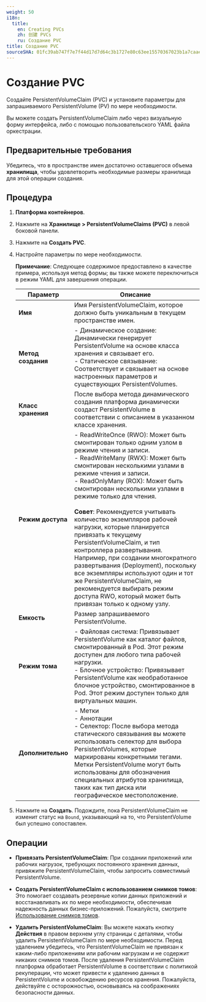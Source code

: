```yaml
---
weight: 50
i18n:
  title:
    en: Creating PVCs
    zh: 创建 PVCs
    ru: Создание PVC
title: Создание PVC
sourceSHA: 01fc39ab747f7e7f44d17d7d64c3b1727e80c63ee15570367023b1a7caaee509
---
```


# Создание PVC

Создайте PersistentVolumeClaim (PVC) и установите параметры для запрашиваемого PersistentVolume (PV) по мере необходимости.

Вы можете создать PersistentVolumeClaim либо через визуальную форму интерфейса, либо с помощью пользовательского YAML файла оркестрации.

## Предварительные требования

Убедитесь, что в пространстве имен достаточно оставшегося объема **хранилища**, чтобы удовлетворить необходимые размеры хранилища для этой операции создания.

## Процедура

1. **Платформа контейнеров**.

2. Нажмите на **Хранилище > PersistentVolumeClaims (PVC)** в левой боковой панели.

3. Нажмите на **Создать PVC**.

4. Настройте параметры по мере необходимости.

   **Примечание**: Следующее содержимое предоставлено в качестве примера, используя метод формы; вы также можете переключиться в режим YAML для завершения операции.

   | Параметр            | Описание                                                                                                                                                                                                                                                                                                                                                                                                                                                                                                                                                                                                                                                       |
   | ------------------- | --------------------------------------------------------------------------------------------------------------------------------------------------------------------------------------------------------------------------------------------------------------------------------------------------------------------------------------------------------------------------------------------------------------------------------------------------------------------------------------------------------------------------------------------------------------------------------------------------------------------------------------------------------------- |
   | **Имя**             | Имя PersistentVolumeClaim, которое должно быть уникальным в текущем пространстве имен.                                                                                                                                                                                                                                                                                                                                                                                                                                                                                                                                                                       |
   | **Метод создания**  | - Динамическое создание: Динамически генерирует PersistentVolume на основе класса хранения и связывает его. <br />- Статическое связывание: Соответствует и связывает на основе настроенных параметров и существующих PersistentVolumes.                                                                                                                                                                                                                                                                                                                                                                                                                                                |
   | **Класс хранения**  | После выбора метода динамического создания платформа динамически создаст PersistentVolume в соответствии с описанием в указанном классе хранения.                                                                                                                                                                                                                                                                                                                                                                                                                                                                                                           |
   | **Режим доступа**   | - ReadWriteOnce (RWO): Может быть смонтирован только одним узлом в режиме чтения и записи. <br />- ReadWriteMany (RWX): Может быть смонтирован несколькими узлами в режиме чтения и записи. <br />- ReadOnlyMany (ROX): Может быть смонтирован несколькими узлами в режиме только для чтения. <br /><br />**Совет**: Рекомендуется учитывать количество экземпляров рабочей нагрузки, которые планируется привязать к текущему PersistentVolumeClaim, и тип контроллера развертывания. Например, при создании многократного развертывания (Deployment), поскольку все экземпляры используют один и тот же PersistentVolumeClaim, не рекомендуется выбирать режим доступа RWO, который может быть привязан только к одному узлу. |
   | **Емкость**         | Размер запрашиваемого PersistentVolume.                                                                                                                                                                                                                                                                                                                                                                                                                                                                                                                                                                                                                    |
   | **Режим тома**      | - Файловая система: Привязывает PersistentVolume как каталог файлов, смонтированный в Pod. Этот режим доступен для любого типа рабочей нагрузки. <br />- Блочное устройство: Привязывает PersistentVolume как необработанное блочное устройство, смонтированное в Pod. Этот режим доступен только для виртуальных машин.                                                                                                                                                                                                                                                                                                                              |
   | **Дополнительно**    | - Метки <br />- Аннотации <br />- Селектор: После выбора метода статического связывания вы можете использовать селектор для выбора PersistentVolumes, которые маркированы конкретными тегами. Метки PersistentVolume могут быть использованы для обозначения специальных атрибутов хранилища, таких как тип диска или географическое местоположение.                                                                                                                                                                                                                                                                |

5. Нажмите на **Создать**. Подождите, пока PersistentVolumeClaim не изменит статус на `Bound`, указывающий на то, что PersistentVolume был успешно сопоставлен.

## Операции

- **Привязать PersistentVolumeClaim**: При создании приложений или рабочих нагрузок, требующих постоянного хранения данных, привяжите PersistentVolumeClaim, чтобы запросить совместимый PersistentVolume.

- **Создать PersistentVolumeClaim с использованием снимков томов**: Это помогает создавать резервные копии данных приложений и восстанавливать их по мере необходимости, обеспечивая надежность данных бизнес-приложений. Пожалуйста, смотрите [Использование снимков томов](../operation_after_creating/snapshot.mdx).

- **Удалить PersistentVolumeClaim**: Вы можете нажать кнопку **Действия** в правом верхнем углу страницы с деталями, чтобы удалить PersistentVolumeClaim по мере необходимости. Перед удалением убедитесь, что PersistentVolumeClaim не привязан к каким-либо приложениям или рабочим нагрузкам и не содержит никаких снимков томов. После удаления PersistentVolumeClaim платформа обработает PersistentVolume в соответствии с политикой рекуперации, что может привести к удалению данных в PersistentVolume и освобождению ресурсов хранения. Пожалуйста, действуйте с осторожностью, основываясь на соображениях безопасности данных.
